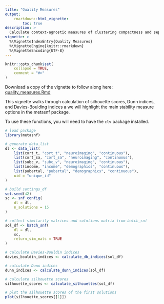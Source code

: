 ```yaml
---
title: "Quality Measures"
output:
    rmarkdown::html_vignette:
        toc: true
description: >
  Calculate context-agnostic measures of clustering compactness and separation.
vignette: >
  %\VignetteIndexEntry{Quality Measures}
  %\VignetteEngine{knitr::rmarkdown}
  %\VignetteEncoding{UTF-8}
---
```


<style>
div.aside { background-color:#fff2e6; }
</style>

```r
knitr::opts_chunk$set(
    collapse = TRUE,
    comment = "#>"
)
```

Download a copy of the vignette to follow along here: [quality_measures.Rmd](https://raw.githubusercontent.com/BRANCHlab/metasnf/main/vignettes/quality_measures.Rmd)

This vignette walks through calculation of silhouette scores, Dunn indices, and Davies-Boulding indices a we will highlight the main stability measure options in the metasnf package.

To use these functions, you will need to have the `clv` package installed.

```r
# load package
library(metasnf)

# generate data_list
dl <- data_list(
    list(cort_t, "cort_t", "neuroimaging", "continuous"),
    list(cort_sa, "cort_sa", "neuroimaging", "continuous"),
    list(subc_v, "subc_v", "neuroimaging", "continuous"),
    list(income, "income", "demographics", "continuous"),
    list(pubertal, "pubertal", "demographics", "continuous"),
    uid = "unique_id"
)

# build settings_df
set.seed(42)
sc <- snf_config(
    dl = dl,
    n_solutions = 15
)

# collect similarity matrices and solutions matrix from batch_snf
sol_df <- batch_snf(
    dl = dl,
    sc,
    return_sim_mats = TRUE
)

# calculate Davies-Bouldin indices
davies_bouldin_indices <- calculate_db_indices(sol_df)

# calculate Dunn indices
dunn_indices <- calculate_dunn_indices(sol_df)

# calculate silhouette scores
silhouette_scores <- calculate_silhouettes(sol_df)

# plot the silhouette scores of the first solutions
plot(silhouette_scores[[1]])
```
